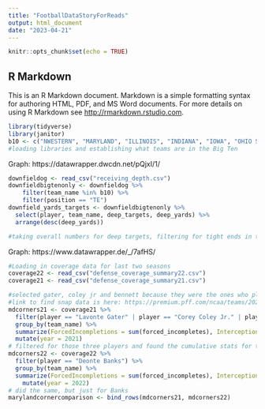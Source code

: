 ```yaml
---
title: "FootballDataStoryForReads"
output: html_document
date: "2023-04-21"
---
```


```r
knitr::opts_chunk$set(echo = TRUE)
```

## R Markdown

This is an R Markdown document. Markdown is a simple formatting syntax for authoring HTML, PDF, and MS Word documents. For more details on using R Markdown see <http://rmarkdown.rstudio.com>.

```r
library(tidyverse)
library(janitor)
b10 <- c("NWESTERN", "MARYLAND", "ILLINOIS", "INDIANA", "IOWA", "OHIO STATE", "MICHIGAN", "PURDUE", "MINNESOTA", "MICH STATE", "WISCONSIN", "PENN STATE", "NEBRASKA", "RUTGERS")
#loading libraries and establishing what teams are in the Big Ten
```


Graph: https://datawrapper.dwcdn.net/pQjxI/1/
```r
downfieldog <- read_csv("receiving_depth.csv")
downfieldbigtenonly <- downfieldog %>% 
    filter(team_name %in% b10) %>% 
    filter(position == "TE")
downfield_yards_targets <- downfieldbigtenonly %>% 
  select(player, team_name, deep_targets, deep_yards) %>% 
  arrange(desc(deep_yards))

#taking overall numbers for deep targets, filtering for tight ends in the Big Ten, selecting for player, team, deep targets and deep yards, arranging by descending for deep yards.
```

Graph: https://www.datawrapper.de/_/7afHS/
```r
#Loading in coverage data for last two seasons
coverage22 <- read_csv("defense_coverage_summary22.csv")
coverage21 <- read_csv("defense_coverage_summary21.csv")

#selected gater, coley jr and bennett because they were the ones who played the majority of outside corner snaps other than the two returning leaders (still and j. bennett)
#link to find snap data is here: https://premium.pff.com/ncaa/teams/2021/REGPO/maryland-terrapins/defense look at leaders in snaps at CNR username: dbkmarylandfootball@gmail.com pw: DBKSPORTS81
mdcorners21 <- coverage21 %>% 
  filter(player == "Lavonte Gater" | player == "Corey Coley Jr." | player == "Kenny Bennett") %>% 
  group_by(team_name) %>% 
  summarize(ForcedIncompletions = sum(forced_incompletes), Interceptions = sum(interceptions), PBUs = sum(pass_break_ups), cov_to_catch_perc = sum(receptions)/sum(targets), total_catches = sum(receptions), yards = sum(yards), snaps = sum(snap_counts_coverage), targets = sum(targets)) %>% 
  mutate(year = 2021)
# filtered for those three players and found the cumulative stats for them in the aggregate. Yards and total catches here are amounts allowed, yards is used in graph.
mdcorners22 <- coverage22 %>% 
  filter(player == "Deonte Banks") %>% 
  group_by(team_name) %>% 
  summarize(ForcedIncompletions = sum(forced_incompletes), Interceptions = sum(interceptions), PBUs = sum(pass_break_ups), cov_to_catch_perc = sum(receptions)/sum(targets), total_catches = sum(receptions), yards = sum(yards), snaps = sum(snap_counts_coverage), targets = sum(targets)) %>% 
    mutate(year = 2022)
# did the same, but just for Banks
marylandcornercomparison <- bind_rows(mdcorners21, mdcorners22)
```

